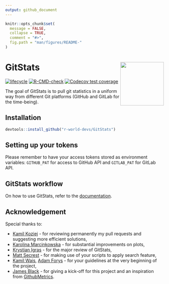 ```yaml
---
output: github_document
---
```


<!-- README.md is generated from README.Rmd. Please edit that file -->

```r
knitr::opts_chunk$set(
  message = FALSE,
  collapse = TRUE,
  comment = "#>",
  fig.path = "man/figures/README-"
)
```

# GitStats <img src="man/figures/GitStats_logo.png" align="right" height="138" style="float:right; height:138px;"/>

<!-- badges: start -->
[![lifecycle](https://img.shields.io/badge/lifecycle-experimental-orange.svg)](https://lifecycle.r-lib.org/articles/stages.html#experimental)
[![R-CMD-check](https://github.com/r-world-devs/GitStats/workflows/R-CMD-check/badge.svg)](https://github.com/r-world-devs/GitStats/actions)
[![Codecov test coverage](https://codecov.io/gh/r-world-devs/GitStats/branch/devel/graph/badge.svg)](https://app.codecov.io/gh/r-world-devs/GitStats?branch=devel)
<!-- badges: end -->

The goal of GitStats is to pull git statistics in a uniform way from different Git platforms (GitHub and GitLab for the time-being). 

## Installation

```r
devtools::install_github("r-world-devs/GitStats")
```

## Setting up your tokens

Please remember to have your access tokens stored as environment variables: `GITHUB_PAT` for access to GitHub API and `GITLAB_PAT` for GitLab API.

## GitStats workflow

On how to use GitStats, refer to the [documentation](placeholder for a link to docs).

## Acknowledgement

Special thanks to:

- [Kamil Koziej](https://github.com/Cotau) - for reviewing permanently my pull requests and suggesting more efficient solutions,
- [Karolina Marcinkowska](https://github.com/marcinkowskak) - for substantial improvements on plots,
- [Krystian Igras](https://github.com/krystian8207) - for the major review of GitStats,
- [Matt Secrest](https://github.com/mattsecrest) - for making use of your scripts to apply search feature,
- [Kamil Wais](https://github.com/kalimu), [Adam Forys](https://github.com/galachad) - for your guidelines at the very beginning of the project,
- [James Black](https://github.com/epijim) - for giving a kick-off for this project and an inspiration from [GithubMetrics](https://github.com/openpharma/GithubMetrics).

